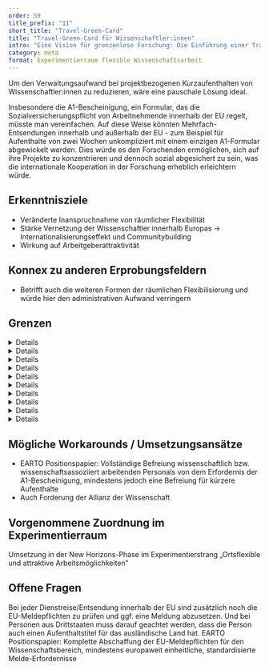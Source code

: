 ```yaml
---
order: 59
title_prefix: "11"
short_title: "Travel-Green-Card"
title: "Travel-Green-Card für Wissenschaftler:innen"
intro: "Eine Vision für grenzenlose Forschung: Die Einführung einer Travel-Green-Card würde Wissenschaftler:innen die Freiheit bieten, international zu arbeiten – ohne den administrativen Aufwand der Sozialversicherungsanmeldung."
category: meta
format: Experimentierraum flexible Wissenschaftsarbeit
---
```


Um den Verwaltungsaufwand bei projektbezogenen Kurzaufenthalten von Wissenschaftler:innen zu reduzieren, wäre eine pauschale Lösung ideal.

Insbesondere die A1-Bescheinigung, ein Formular, das die Sozialversicherungspflicht von Arbeitnehmende innerhalb der EU regelt, müsste man vereinfachen. Auf diese Weise könnten Mehrfach-Entsendungen innerhalb und außerhalb der EU - zum Beispiel für Aufenthalte von zwei Wochen unkompliziert mit einem einzigen A1-Formular abgewickelt werden. Dies würde es den Forschenden ermöglichen, sich auf ihre Projekte zu konzentrieren und dennoch sozial abgesichert zu sein, was die internationale Kooperation in der Forschung erheblich erleichtern würde.

## Erkenntnisziele
- Veränderte Inanspruchnahme von räumlicher Flexibilität
- Stärke Vernetzung der Wissenschaftler innerhalb Europas → Internationalisierungseffekt und Communitybuilding
- Wirkung auf Arbeitgeberattraktivität

## Konnex zu anderen Erprobungsfeldern
- Betrifft auch die weiteren Formen der räumlichen Flexibilisierung und würde hier den administrativen Aufwand verringern

## Grenzen

<DetailsGroup>
<Details summary="Technik">
- Digitalisierung des Ablaufs
</Details>
<Details summary="Prozess">
- Schnittstellen aus den Verwaltungssystemen zur Beantragung
</Details>
<Details summary="Führung und Teamarbeit">
s. Kapitel 6.4.10 Full-Remote-Work EU-Ausland / Dauerhaftes Homeoffice im Ausland
</Details>
<Details summary="Kultur">
s. Kapitel 6.4.10 Full-Remote-Work EU-Ausland / Dauerhaftes Homeoffice im Ausland
</Details>
<Details summary="Arbeitsrecht">
s. Kapitel 6.4.10 Full-Remote-Work EU-Ausland / Dauerhaftes Homeoffice im Ausland
</Details>
<Details summary="Steuerrecht">
s. Kapitel 6.4.10 Full-Remote-Work EU-Ausland / Dauerhaftes Homeoffice im Ausland
</Details>
<Details summary="Sozialversicherungsrecht">
s. Kapitel 6.4.10 Full-Remote-Work EU-Ausland / Dauerhaftes Homeoffice im Ausland
</Details>
<Details summary="Tarifvertrag">
s. Kapitel 6.4.10 Full-Remote-Work EU-Ausland / Dauerhaftes Homeoffice im Ausland
</Details>
<Details summary="Gesundheit">
s. Kapitel 6.4.10 Full-Remote-Work EU-Ausland / Dauerhaftes Homeoffice im Ausland
</Details>
<Details summary="Sonstige">
s. Kapitel 6.4.10 Full-Remote-Work EU-Ausland / Dauerhaftes Homeoffice im Ausland
</Details>
</DetailsGroup>

## Mögliche Workarounds / Umsetzungsansätze

- EARTO Positionspapier: Vollständige Befreiung wissenschaftlich bzw. wissenschaftsassoziiert arbeitenden Personals von dem Erfordernis der A1-Bescheinigung, mindestens jedoch eine Befreiung für kürzere Aufenthalte
- Auch Forderung der Allianz der Wissenschaft

## Vorgenommene Zuordnung im Experimentierraum

Umsetzung in der New Horizons-Phase im Experimentierstrang „Ortsflexible und attraktive Arbeitsmöglichkeiten“

## Offene Fragen

<BubbleQuotes>
<BubbleQuote>
Bei jeder Dienstreise/Entsendung innerhalb der EU sind zusätzlich noch die EU-Meldepflichten zu prüfen und ggf. eine Meldung abzusetzen. Und bei Personen aus Drittstaaten muss darauf geachtet werden, dass die Person auch einen Aufenthaltstitel für das ausländische Land hat.
</BubbleQuote>
<BubbleQuote>
EARTO Positionspapier: Komplette Abschaffung der EU-Meldepflichten für den Wissenschaftsbereich, mindestens europaweit einheitliche, standardisierte Melde-Erfordernisse
</BubbleQuote>
</BubbleQuotes>
